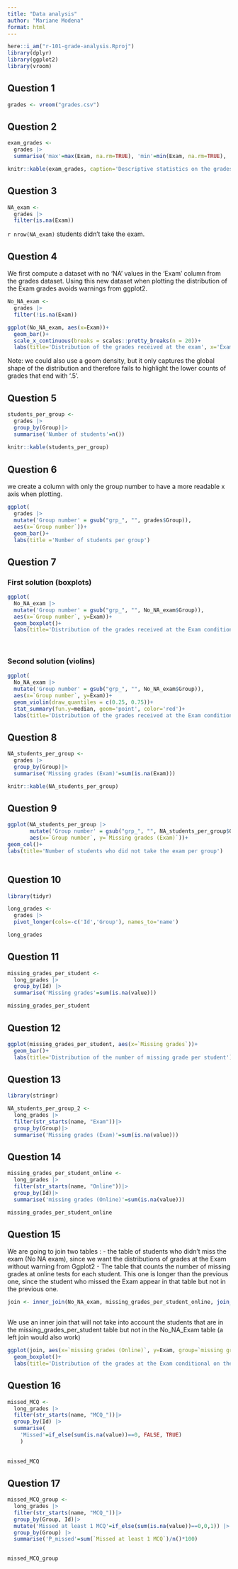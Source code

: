 ```yaml
---
title: "Data analysis"
author: "Mariane Modena"
format: html
---
```


```r
here::i_am("r-101-grade-analysis.Rproj")
library(dplyr)
library(ggplot2)
library(vroom)
```
## Question 1

```r
grades <- vroom("grades.csv")
```
## Question 2

```r
exam_grades <- 
  grades |>
  summarise('max'=max(Exam, na.rm=TRUE), 'min'=min(Exam, na.rm=TRUE), 'median'=median(Exam, na.rm=TRUE), 'mean'=mean(Exam, na.rm=TRUE))

knitr::kable(exam_grades, caption='Descriptive statistics on the grades received at the exam')
```
## Question 3

```r
NA_exam <- 
  grades |>
  filter(is.na(Exam))
```

`r nrow(NA_exam)` students didn't take the exam.

## Question 4

We first compute a dataset with no 'NA' values in the 'Exam' column from the grades dataset. Using this new dataset when plotting the distribution of the Exam grades avoids warnings from ggplot2.

```r
No_NA_exam <-
  grades |>
  filter(!is.na(Exam))
```


```r
ggplot(No_NA_exam, aes(x=Exam))+
  geom_bar()+
  scale_x_continuous(breaks = scales::pretty_breaks(n = 20))+
  labs(title='Distribution of the grades received at the exam', x='Exam grades' )
```
Note: we could also use a geom density, but it only captures the global shape of the distribution and therefore fails to highlight the lower counts of grades that end with '.5'.

## Question 5 

```r
students_per_group <-
  grades |>
  group_by(Group)|>
  summarise('Number of students'=n())
  
knitr::kable(students_per_group)
```

## Question 6 

we create a column with only the group number to have a more readable x axis when plotting.
```r
ggplot(
  grades |>
  mutate('Group number' = gsub("grp_", "", grades$Group)),
  aes(x=`Group number`))+
  geom_bar()+
  labs(title ='Number of students per group')

```

## Question 7

### First solution (boxplots)

```r
ggplot(
  No_NA_exam |>
  mutate('Group number' = gsub("grp_", "", No_NA_exam$Group)),
  aes(x=`Group number`, y=Exam))+
  geom_boxplot()+
  labs(title='Distribution of the grades received at the Exam conditionned by the group')
  
  
```

### Second solution (violins)

```r
ggplot(
  No_NA_exam |>
  mutate('Group number' = gsub("grp_", "", No_NA_exam$Group)),
  aes(x=`Group number`, y=Exam))+
  geom_violin(draw_quantiles = c(0.25, 0.75))+
  stat_summary(fun.y=median, geom='point', color='red')+
  labs(title='Distribution of the grades received at the Exam conditionned by the group')
```

## Question 8 

```r
NA_students_per_group <-
  grades |>
  group_by(Group)|>
  summarise('Missing grades (Exam)'=sum(is.na(Exam)))

knitr::kable(NA_students_per_group)

```

## Question 9

```r
ggplot(NA_students_per_group |>
       mutate('Group number' = gsub("grp_", "", NA_students_per_group$Group)),
       aes(x=`Group number`, y=`Missing grades (Exam)`))+
geom_col()+
labs(title='Number of students who did not take the exam per group')
       
```
## Question 10

```r
library(tidyr)
```

```r
long_grades <-
  grades |>
  pivot_longer(cols=-c('Id','Group'), names_to='name')

long_grades
```

## Question 11

```r
missing_grades_per_student <-
  long_grades |>
  group_by(Id) |>
  summarise('Missing grades'=sum(is.na(value)))

missing_grades_per_student
```

## Question 12

```r
ggplot(missing_grades_per_student, aes(x=`Missing grades`))+
  geom_bar()+
  labs(title='Distribution of the number of missing grade per student')
```
## Question 13

```r
library(stringr)
```

```r
NA_students_per_group_2 <-
  long_grades |>
  filter(str_starts(name, "Exam"))|>
  group_by(Group)|>
  summarise('Missing grades (Exam)'=sum(is.na(value)))
```

## Question 14

```r
missing_grades_per_student_online <-
  long_grades |>
  filter(str_starts(name, "Online"))|>
  group_by(Id)|>
  summarise('missing grades (Online)'=sum(is.na(value)))

missing_grades_per_student_online
```

## Question 15

We are going to join two tables :
- the table of students who didn't miss the exam (No NA exam), since we want the distributions of grades at the Exam without warning from Ggplot2
- The table that counts the number of missing grades at online tests for each student. This one is longer than the previous one, since the student who missed the Exam appear in that table but not in the previous one.


```r
join <- inner_join(No_NA_exam, missing_grades_per_student_online, join_by(Id))
  
```

We use an inner join that will not take into account the students that are in the missing_grades_per_student table but not in the No_NA_Exam table (a left join would also work)

```r
ggplot(join, aes(x=`missing grades (Online)`, y=Exam, group=`missing grades (Online)`))+
  geom_boxplot()+
  labs(title='Distribution of the grades at the Exam conditional on the number of missing grades at online tests')
```

## Question 16

```r
missed_MCQ <-
  long_grades |>
  filter(str_starts(name, "MCQ_"))|>
  group_by(Id) |>
  summarise(
    'Missed'=if_else(sum(is.na(value))==0, FALSE, TRUE)
    )
  
  
missed_MCQ   
```

## Question 17

```r
missed_MCQ_group <-
  long_grades |>
  filter(str_starts(name, "MCQ_"))|>
  group_by(Group, Id)|>
  mutate('Missed at least 1 MCQ'=if_else(sum(is.na(value))==0,0,1)) |>
  group_by(Group) |>
  summarise('P_missed'=sum(`Missed at least 1 MCQ`)/n()*100)

  
missed_MCQ_group 
```

